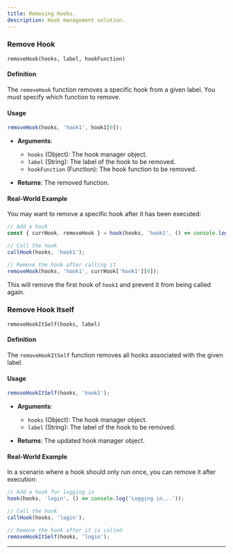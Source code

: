 ```yaml
---
title: Removing Hooks.
description: Hook management solution.
---
```


### Remove Hook


 `removeHook(hooks, label, hookFunction)`

#### Definition

The `removeHook` function removes a specific hook from a given label. You must specify which function to remove.

#### Usage

```javascript
removeHook(hooks, 'hook1', hook1[0]);
```

- **Arguments**:
  - `hooks` (Object): The hook manager object.
  - `label` (String): The label of the hook to be removed.
  - `hookFunction` (Function): The hook function to be removed.

- **Returns**: The removed function.

#### Real-World Example

You may want to remove a specific hook after it has been executed:

```javascript
// Add a hook
const { currHook, removeHook } = hook(hooks, 'hook1', () => console.log('This is a hook'));

// Call the hook
callHook(hooks, 'hook1');

// Remove the hook after calling it
removeHook(hooks, 'hook1', currHook['hook1'][0]);
```

This will remove the first hook of `hook1` and prevent it from being called again.


###  Remove Hook Itself


`removeHookItSelf(hooks, label)`

#### Definition

The `removeHookItSelf` function removes all hooks associated with the given label.

#### Usage

```javascript
removeHookItSelf(hooks, 'hook1');
```

- **Arguments**:
  - `hooks` (Object): The hook manager object.
  - `label` (String): The label of the hook to be removed.

- **Returns**: The updated hook manager object.

#### Real-World Example

In a scenario where a hook should only run once, you can remove it after execution:

```javascript
// Add a hook for logging in
hook(hooks, 'login', () => console.log('Logging in...'));

// Call the hook
callHook(hooks, 'login');

// Remove the hook after it is called
removeHookItSelf(hooks, 'login');
```

---
